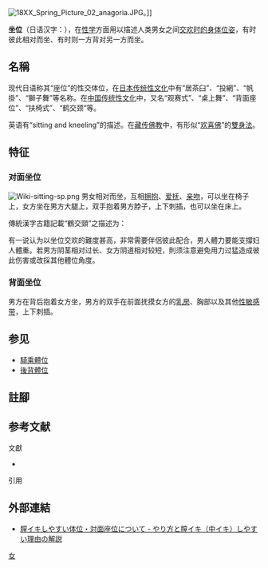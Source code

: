 {{Otheruses|座位}}
[[File:18XX_Spring_Picture_02_anagoria.JPG|thumb]]。]]

'''坐位'''（日语汉字：{{lang|ja|座位}}），在[[性学|性学]]方面用以描述人类男女之间[[性交体位|交欢时的身体位姿]]，有时彼此相对而坐、有时则一方背对另一方而坐。

==名稱==

现代日语称其“座位”的性交体位，在[[日本性文化|日本传统性文化]]中有“居茶臼”、“投網”、“帆掛”、“獅子舞”等名称。在[[中国性文化|中国传统性文化]]中，又名“观赛式”、“桌上舞”、“背面座位”、“扶椅式”、“鹤交颈”{{RefTag|1={{cite news |author= |title=性文化节:有人欲看还遮 有人越看越兴奋(组图) |url=http://news.ifeng.com/society/2/200811/1108_344_868782_2.shtml |newspaper=凤凰网 |location= |date=2008-11-08 |access-date= |language=zh-hans |archive-date=2015-02-03 |archive-url=https://web.archive.org/web/20150203174812/http://news.ifeng.com/society/2/200811/1108_344_868782_2.shtml |dead-url=no }}}}{{RefTag|1={{cite news|author= |title= 两性：掌握灵肉交融的“欢腾点”|url= http://women.sohu.com/20040715/n221021497.shtml|newspaper= 搜狐网|location= |date= 2004-07-15|access-date= |language= zh-hans|archive-url= https://web.archive.org/web/20160304194842/http://women.sohu.com/20040715/n221021497.shtml|archive-date= 2016-03-04|dead-url= yes}}}}等。

英语有“sitting and kneeling”的描述。在[[藏传佛教|藏传佛教]]中，有形似“[[欢喜佛|欢喜佛]]”的[[雙身法|雙身法]]。

==特征==
===对面坐位===
[[File:Wiki-sitting-sp.png|thumb]]
男女相对而坐，互相[[拥抱|拥抱]]、[[爱抚|爱抚]]、[[亲吻|亲吻]]，可以坐在椅子上，女方坐在男方大腿上，双手抱着男方脖子，上下刺插，也可以坐在床上。

傳統漢字古籍記載{{RefTag|1={{Cite news |title=解密古代房中術︰出自馬王堆墓 技巧不下二十種 |url=http://culture.ycwb.com/2011-10/31/content_3614449_5.htm |date=2011-10-31 |publisher=深圳新聞網 |quote=以日本醫家丹波康賴的《[[醫心方|醫心方]]》（984年）為例 |deadurl=yes |archiveurl=https://web.archive.org/web/20150710001249/http://culture.ycwb.com/2011-10/31/content_3614449_5.htm |archivedate=2015-07-10 |df= |accessdate=2015-12-26 }}}}“鶴交頸”之描述为：

{{quote|「男正箕座，女抱男頸跨坐其股，
:內玉莖，刺麥齒，務中其實，
:男抱女尻，助其搖舉，女自感快{{NoteTag|1=雙方皆為坐姿。男人先坐下（伸膝而坐，或盤坐、或端坐，視體況或環境而定）妇人手抱住男人頸部，面對面坐在他大腿上，坐到底，使阴茎深入阴道中，產生緊實感（男抱住妇人臀部，男人腰部挺直，或雙方將身體適度後仰，下體會向前挺），是極有[[性快感|快感]]的姿勢。<!-- {{RefTag|name=李2006}} -->}}，[[陰道分泌液|精液]]流溢，
:女快乃止，七傷自癒{{NoteTag|1=傳統認為此法適度行使有助於心神安定、情緒愉悅，減少憤怒、憂慮、恐慌等負面情緒與失眠困擾。}}。」{{RefTag|name=九法|1={{wikisource-inline|素女經#九法第十二|跨坐}}}}}}
有一说认为以坐位交欢的難度甚高，非常需要伴侶彼此配合，男人體力要能支撐妇人體重。若男方阴茎相对过长、女方阴道相对较短，則须注意避免用力过猛造成彼此伤害或改採其他體位角度。{{RefTag|name=李2006|1={{Cite book|author=李家雄 |title=《性福素女經》 |year=2006 |publisher=橘子文化事業 }}}}

===背面坐位===
男方在背后抱着女方坐，男方的双手在前面抚摸女方的[[乳房|乳房]]、胸部以及其他[[性敏感带|性敏感带]]，上下刺插。

==参见==
*[[騎乘體位|騎乘體位]]
*[[後背體位|後背體位]]



== 註腳 ==
{{ReflistH|2}}
{{NoteFoot}}
{{ReflistF}}

==参考文献==
;文獻
* {{Cite book|author=三葉|editor=土方敏良|title=30歳の保健体育|date=2008-11-26|publisher=一迅社|isbn=9784758011235|language=ja}}
;引用
{{ReflistH|1}}
{{RefFoot}}
{{ReflistF}}

== 外部連結 ==
*{{ja}}[http://mura3blog.blog81.fc2.com/blog-entry-338.html 膣イキしやすい体位・対面座位について - やり方と膣イキ（中イキ）しやすい理由の解説]{{Wayback|url=http://mura3blog.blog81.fc2.com/blog-entry-338.html |date=20151125130606 }}

{{性交体位}}

[[Category:性姿勢|女]]
